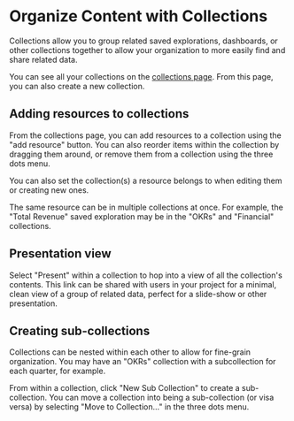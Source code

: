 # Organize Content with Collections

Collections allow you to group related saved explorations, dashboards, or other collections
together to allow your organization to more easily find and share related data.

You can see all your collections on the [collections page](https://glean.io/app/p/collections).
From this page, you can also create a new collection.

## Adding resources to collections

From the collections page, you can add resources to a collection using the
"add resource" button. You can also reorder items within the collection by
dragging them around, or remove them from a collection using the three dots
menu.

You can also set the collection(s) a resource belongs to when editing them
or creating new ones.

The same resource can be in multiple collections at once. For example, the
"Total Revenue" saved exploration may be in the "OKRs" and "Financial" collections.

## Presentation view

Select "Present" within a collection to hop into a view of all the collection's
contents. This link can be shared with users in your project for a minimal,
clean view of a group of related data, perfect for a slide-show or other
presentation.

## Creating sub-collections

Collections can be nested within each other to allow for fine-grain organization.
You may have an "OKRs" collection with a subcollection for each quarter, for
example.

From within a collection, click "New Sub Collection" to create a sub-collection.
You can move a collection into being a sub-collection (or visa versa) by selecting
"Move to Collection..." in the three dots menu.
